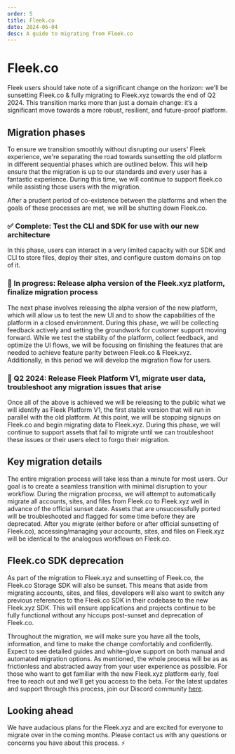 ```yaml
---
order: 5
title: Fleek.co
date: 2024-06-04
desc: A guide to migrating from Fleek.co
---
```


# Fleek.co

Fleek users should take note of a significant change on the horizon: we'll be sunsetting Fleek.co & fully migrating to Fleek.xyz towards the end of Q2 2024. This transition marks more than just a domain change: it’s a significant move towards a more robust, resilient, and future-proof platform.

## Migration phases

To ensure we transition smoothly without disrupting our users' Fleek experience, we're separating the road towards sunsetting the old platform in different sequential phases which are outlined below. This will help ensure that the migration is up to our standards and every user has a fantastic experience. During this time, we will continue to support fleek.co while assisting those users with the migration.

After a prudent period of co-existence between the platforms and when the goals of these processes are met, we will be shutting down Fleek.co.

### ✅ Complete: Test the CLI and SDK for use with our new architecture

In this phase, users can interact in a very limited capacity with our SDK and CLI to store files, deploy their sites, and configure custom domains on top of it.

### 🚧 In progress: Release alpha version of the Fleek.xyz platform, finalize migration process

The next phase involves releasing the alpha version of the new platform, which will allow us to test the new UI and to show the capabilities of the platform in a closed environment.
During this phase, we will be collecting feedback actively and setting the groundwork for customer support moving forward. While we test the stability of the platform, collect feedback, and optimize the UI flows, we will be focusing on finishing the features that are needed to achieve feature parity between Fleek.co & Fleek.xyz.
Additionally, in this period we will develop the migration flow for users.

### 🔮 Q2 2024: Release Fleek Platform V1, migrate user data, troubleshoot any migration issues that arise

Once all of the above is achieved we will be releasing to the public what we will identify as Fleek Platform V1, the first stable version that will run in parallel with the old platform.
At this point, we will be stopping signups on Fleek.co and begin migrating data to Fleek.xyz. During this phase, we will continue to support assets that fail to migrate until we can troubleshoot these issues or their users elect to forgo their migration.

## Key migration details

The entire migration process will take less than a minute for most users. Our goal is to create a seamless transition with minimal disruption to your workflow.
During the migration process, we will attempt to automatically migrate all accounts, sites, and files from Fleek.co to Fleek.xyz well in advance of the official sunset date.
Assets that are unsuccessfully ported will be troubleshooted and flagged for some time before they are deprecated. After you migrate (either before or after official sunsetting of Fleek.co), accessing/managing your accounts, sites, and files on Fleek.xyz will be identical to the analogous workflows on Fleek.co.

## Fleek.co SDK deprecation

As part of the migration to Fleek.xyz and sunsetting of Fleek.co, the Fleek.co Storage SDK will also be sunset. This means that aside from migrating accounts, sites, and files, developers will also want to switch any previous references to the Fleek.co SDK in their codebase to the new Fleek.xyz SDK.
This will ensure applications and projects continue to be fully functional without any hiccups post-sunset and deprecation of Fleek.co.

Throughout the migration, we will make sure you have all the tools, information, and time to make the change comfortably and confidently. Expect to see detailed guides and white-glove support on both manual and automated migration options. As mentioned, the whole process will be as as frictionless and abstracted away from your user experience as possible.
For those who want to get familiar with the new Fleek.xyz platform early, feel free to reach out and we’ll get you access to the beta. For the latest updates and support through this process, join our Discord community [here](https://discord.gg/fleek).

## Looking ahead

We have audacious plans for the Fleek.xyz and are excited for everyone to migrate over in the coming months. Please contact us with any questions or concerns you have about this process. ⚡
